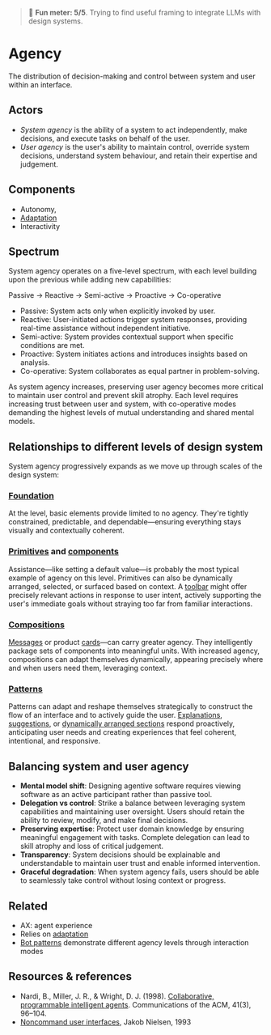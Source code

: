 
<Meta title="Foundations/Agency" />

> 🤯 **Fun meter: 5/5**. Trying to find useful framing to integrate LLMs with design systems.

# Agency

The distribution of decision-making and control between system and user within an interface.

## Actors

- *System agency* is the ability of a system to act independently, make decisions, and execute tasks on behalf of the user.
- *User agency* is the user's ability to maintain control, override system decisions, understand system behaviour, and retain their expertise and judgement.

## Components

 - Autonomy,
 - [Adaptation](../?path=/docs/foundations-adaptation--docs)
 - Interactivity

## Spectrum

System agency operates on a five-level spectrum, with each level building upon the previous while adding new capabilities:

Passive → Reactive → Semi-active → Proactive → Co-operative

- Passive: System acts only when explicitly invoked by user.
- Reactive: User-initiated actions trigger system responses, providing real-time assistance without independent initiative.
- Semi-active: System provides contextual support when specific conditions are met.
- Proactive: System initiates actions and introduces insights based on analysis.
- Co-operative: System collaborates as equal partner in problem-solving.

As system agency increases, preserving user agency becomes more critical to maintain user control and prevent skill atrophy. Each level requires increasing trust between user and system, with co-operative modes demanding the highest levels of mutual understanding and shared mental models.

## Relationships to different levels of design system

System agency progressively expands as we move up through scales of the design system:

### [Foundation](../?path=/docs/foundations-overview--docs)

At the  level, basic elements provide limited to no agency.
They're tightly constrained, predictable, and dependable—ensuring everything stays
visually and contextually coherent.

### [Primitives](../?path=/docs/primitives-overview--docs) and [components](../?path=/docs/components-overview--docs)

Assistance—like setting a default value—is probably the most typical example of agency on this level.
Primitives can also be dynamically arranged, selected, or surfaced based on context.
A [toolbar](../?path=/docs/components-toolbar--docs) might offer precisely relevant actions in response to user intent,
actively supporting the user's immediate goals without straying too far from familiar interactions.

### [Compositions](../?path=/docs/compositions-overview--docs)
[Messages](../?path=/docs/compositions-messaging--docs) or product [cards](../?path=/docs/compositions-card--docs)—can carry greater agency.
They intelligently package sets of components into meaningful units. With increased agency, compositions can adapt themselves dynamically,
appearing precisely where and when users need them, leveraging context.

### [Patterns](../?path=/docs/patterns-overview--docs)
Patterns can adapt and reshape themselves strategically to construct the flow of
an interface and to actively guide the user. [Explanations](../?path=/docs/patterns-explanation--docs), [suggestions](../?path=/docs/patterns-suggestion--docs), or [dynamically
arranged sections](../?path=/docs/patterns-focus-and-context--docs) respond proactively, anticipating user needs and creating experiences that feel
coherent, intentional, and responsive.

## Balancing system and user agency

- **Mental model shift**: Designing agentive software requires viewing software as an active participant rather than passive tool.
- **Delegation vs control**: Strike a balance between leveraging system capabilities and maintaining user oversight. Users should retain the ability to review, modify, and make final decisions.
- **Preserving expertise**: Protect user domain knowledge by ensuring meaningful engagement with tasks. Complete delegation can lead to skill atrophy and loss of critical judgement.
- **Transparency**: System decisions should be explainable and understandable to maintain user trust and enable informed intervention.
- **Graceful degradation**: When system agency fails, users should be able to seamlessly take control without losing context or progress.

## Related

- AX: agent experience
- Relies on [adaptation](../?path=/docs/foundations-adaptation--docs)
- [Bot patterns](../?path=/docs/patterns-bot--docs) demonstrate different agency levels through interaction modes

## Resources & references

- Nardi, B., Miller, J. R., & Wright, D. J. (1998). [Collaborative, programmable intelligent agents](https://dl.acm.org/doi/10.1145/272287.272331). Communications of the ACM, 41(3), 96–104.
- [Noncommand user interfaces](https://www.nngroup.com/articles/noncommand/), Jakob Nielsen, 1993
